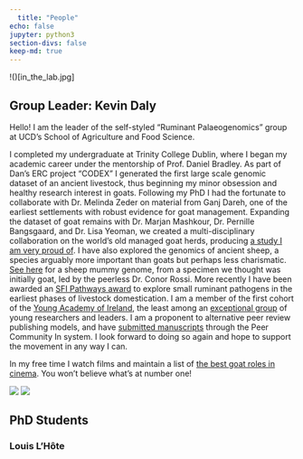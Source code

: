 ```yaml
---
  title: "People"
echo: false
jupyter: python3
section-divs: false
keep-md: true
---
```

  
!()[in_the_lab.jpg]

## Group Leader: Kevin Daly
Hello! I am the leader of the self-styled "Ruminant Palaeogenomics" group at UCD's School of Agriculture and Food Science. 

I completed my undergraduate at Trinity College Dublin, where I began my academic career under the mentorship of Prof. Daniel Bradley.
As part of Dan's ERC project "CODEX" I generated the first large scale genomic dataset of an ancient livestock, thus beginning my minor obsession and healthy research interest in goats.
Following my PhD I had the fortunate to collaborate with Dr. Melinda Zeder on material from Ganj Dareh, one of the earliest settlements with robust evidence for goat management. Expanding the dataset of goat remains with Dr. Marjan Mashkour, Dr. Pernille Bangsgaard, and Dr. Lisa Yeoman, we created a multi-disciplinary collaboration on the world's old managed goat herds, producing [a study I am very proud of](https://www.pnas.org/doi/10.1073/pnas.2100901118).
I have also explored the genomics of ancient sheep, a species arguably more important than goats but perhaps less charismatic. [See here](https://royalsocietypublishing.org/doi/full/10.1098/rsbl.2021.0222?rfr_dat=cr_pub++0pubmed&url_ver=Z39.88-2003&rfr_id=ori%3Arid%3Acrossref.org) for a sheep mummy genome, from a specimen we thought was initially goat, led by the peerless Dr. Conor Rossi.
More recently I have been awarded an [SFI Pathways award](https://www.tcd.ie/news_events/articles/trinity-researchers-secure-eight-sfi-irc-pathway-awards/) to explore small ruminant pathogens in the earliest phases of livestock domestication.
I am a member of the first cohort of the [Young Academy of Ireland](https://www.ria.ie/kevin-gerard-daly), the least among an [exceptional group](https://www.ria.ie/bios/young-academy-ireland/all) of young researchers and leaders.
I am a proponent to alternative peer review publishing models, and have [submitted manuscripts](https://genomics.peercommunityin.org/articles/rec?id=162) through the Peer Community In system. I look forward to doing so again and hope to support the movement in any way I can.

In my free time I watch films and maintain a list of [the best goat roles in cinema](https://boxd.it/4BHse). You won't believe what's at number one!

![](C.jpeg) ![](Z.jpeg)


## PhD Students

### Louis L'Hôte
